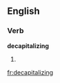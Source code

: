 
==English==

===Verb===
'''decapitalizing'''

# {{present participle of|[[decapitalize]]}}

[[fr:decapitalizing]]